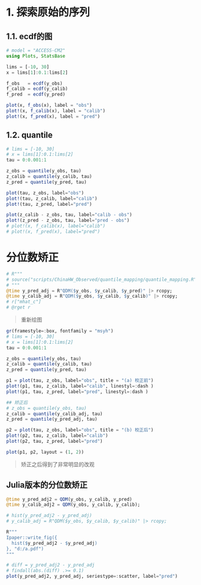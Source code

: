 # 1. 探索原始的序列

## 1.1. ecdf的图
```julia
# model = "ACCESS-CM2"
using Plots, StatsBase

lims = [-10, 30]
x = lims[1]:0.1:lims[2]

f_obs   = ecdf(y_obs)
f_calib = ecdf(y_calib)
f_pred  = ecdf(y_pred)

plot(x, f_obs(x), label = "obs")
plot!(x, f_calib(x), label = "calib")
plot!(x, f_pred(x), label = "pred")
```

## 1.2. quantile
```julia
# lims = [-10, 30]
# x = lims[1]:0.1:lims[2]
tau = 0:0.001:1

z_obs = quantile(y_obs, tau)
z_calib = quantile(y_calib, tau)
z_pred = quantile(y_pred, tau)

plot(tau, z_obs, label="obs")
plot!(tau, z_calib, label="calib")
plot!(tau, z_pred, label="pred")
```

```julia
plot(z_calib - z_obs, tau, label="calib - obs")
plot!(z_pred - z_obs, tau, label="pred - obs")
# plot!(x, f_calib(x), label="calib")
# plot!(x, f_pred(x), label="pred")
```

# 分位数矫正

```julia
# R"""
# source("scripts/ChinaHW_Observed/quantile_mapping/quantile_mapping.R")
# """
@time y_pred_adj = R"QDM($y_obs, $y_calib, $y_pred)" |> rcopy;
@time y_calib_adj = R"QDM($y_obs, $y_calib, $y_calib)" |> rcopy;
# r["mhat_c"]
# @rget r
```

> 重新绘图

```julia
gr(framestyle=:box, fontfamily = "msyh")
# lims = [-10, 30]
# x = lims[1]:0.1:lims[2]
tau = 0:0.001:1

z_obs = quantile(y_obs, tau)
z_calib = quantile(y_calib, tau)
z_pred = quantile(y_pred, tau)

p1 = plot(tau, z_obs, label="obs", title = "(a) 校正前")
plot!(p1, tau, z_calib, label="calib", linestyl=:dash )
plot!(p1, tau, z_pred, label="pred", linestyl=:dash )

## 矫正后
# z_obs = quantile(y_obs, tau)
z_calib = quantile(y_calib_adj, tau)
z_pred = quantile(y_pred_adj, tau)

p2 = plot(tau, z_obs, label="obs", title = "(b) 校正后")
plot!(p2, tau, z_calib, label="calib")
plot!(p2, tau, z_pred, label="pred")

plot(p1, p2, layout = (1, 2))
```

> 矫正之后得到了非常明显的改观

## Julia版本的分位数矫正

```julia
@time y_pred_adj2 = QDM(y_obs, y_calib, y_pred)
@time y_calib_adj2 = QDM(y_obs, y_calib, y_calib);

# hist(y_pred_adj2 - y_pred_adj)
# y_calib_adj = R"QDM($y_obs, $y_calib, $y_calib)" |> rcopy;
```

```julia
R"""
Ipaper::write_fig({
  hist($y_pred_adj2 - $y_pred_adj)
}, "d:/a.pdf")
"""
```

```julia
# diff = y_pred_adj2 - y_pred_adj
# findall(abs.(diff) .>= 0.1)
plot(y_pred_adj2, y_pred_adj, seriestype=:scatter, label="pred")
```
